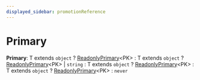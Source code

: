 ```yaml
---
displayed_sidebar: promotionReference
---
```



# Primary

 **Primary**: T extends `object` ? [ReadonlyPrimary](../promotion.ReadonlyPrimary/page.mdx)&#60;PK&#62; : T extends `object` ? [ReadonlyPrimary](../promotion.ReadonlyPrimary/page.mdx)&#60;PK&#62; \| `string` : T extends `object` ? [ReadonlyPrimary](../promotion.ReadonlyPrimary/page.mdx)&#60;PK&#62; : T extends `object` ? [ReadonlyPrimary](../promotion.ReadonlyPrimary/page.mdx)&#60;PK&#62; : `never`
